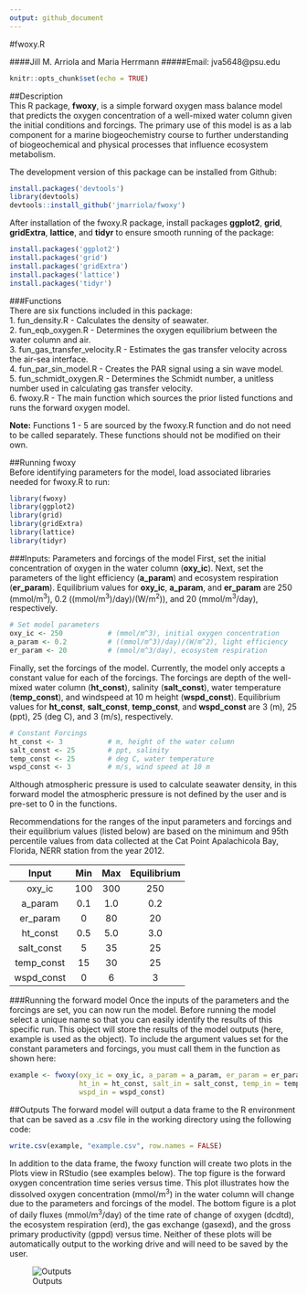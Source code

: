 ```yaml
---
output: github_document
---
```

#fwoxy.R

####Jill M. Arriola and Maria Herrmann
#####Email: jva5648@psu.edu
```r
knitr::opts_chunk$set(echo = TRUE)
```
##Description  
This R package, **fwoxy**, is a simple forward oxygen mass balance model that predicts the oxygen concentration of a well-mixed water column given the initial conditions and forcings. The primary use of this model is as a lab component for a marine biogeochemistry course to further understanding of biogeochemical and physical processes that influence ecosystem metabolism.  


The development version of this package can be installed from Github:

```r
install.packages('devtools')
library(devtools)
devtools::install_github('jmarriola/fwoxy')
```

After installation of the fwoxy.R package, install packages **ggplot2**, **grid**, **gridExtra**, **lattice**, and **tidyr** to ensure smooth running of the package:
```r
install.packages('ggplot2')
install.packages('grid')
install.packages('gridExtra')
install.packages('lattice')
install.packages('tidyr')
```

###Functions  
There are six functions included in this package:    
1. fun_density.R -  Calculates the density of seawater.   
2. fun_eqb_oxygen.R -  Determines the oxygen equilibrium between the water column and air.   
3. fun_gas_transfer_velocity.R -  Estimates the gas transfer velocity across the air-sea interface.  
4. fun_par_sin_model.R -  Creates the PAR signal using a sin wave model.  
5. fun_schmidt_oxygen.R -  Determines the Schmidt number, a unitless number used in calculating gas transfer velocity.   
6. fwoxy.R - The main function which sources the prior listed functions and runs the forward oxygen model.    

**Note:** Functions 1 - 5 are sourced by the fwoxy.R function and do not need to be called separately. These functions should not be modified on their own.

##Running fwoxy  
Before identifying parameters for the model, load associated libraries needed for fwoxy.R to run:
```r
library(fwoxy)
library(ggplot2)
library(grid)
library(gridExtra)
library(lattice)
library(tidyr)
```

###Inputs: Parameters and forcings of the model
First, set the initial concentration of oxygen in the water column (**oxy_ic**). Next, set the parameters of the light efficiency (**a_param**) and ecosystem respiration (**er_param**). Equilibrium values for **oxy_ic**, **a_param**, and **er_param** are 250 (mmol/m^3^), 0.2 ((mmol/m^3^)/day)/(W/m^2^)), and 20 (mmol/m^3^/day), respectively.  
```r
# Set model parameters
oxy_ic <- 250           # (mmol/m^3), initial oxygen concentration
a_param <- 0.2          # ((mmol/m^3)/day)/(W/m^2), light efficiency
er_param <- 20          # (mmol/m^3/day), ecosystem respiration

```

Finally, set the forcings of the model. Currently, the model only accepts a constant value for each of the forcings. The forcings are depth of the well-mixed water column (**ht_const**), salinity (**salt_const**), water temperature (**temp_const**), and windspeed at 10 m height (**wspd_const**). Equilibrium values for **ht_const**, **salt_const**, **temp_const**, and **wspd_const** are 3 (m), 25 (ppt), 25 (deg C), and 3 (m/s), respectively.
```r
# Constant Forcings
ht_const <- 3           # m, height of the water column
salt_const <- 25        # ppt, salinity
temp_const <- 25        # deg C, water temperature
wspd_const <- 3         # m/s, wind speed at 10 m

```
Although atmospheric pressure is used to calculate seawater density, in this forward model the atmospheric pressure is not defined by the user and is pre-set to 0 in the functions.  

Recommendations for the ranges of the input parameters and forcings and their equilibrium values (listed below) are based on the minimum and 95th percentile values from data collected at the Cat Point Apalachicola Bay, Florida, NERR station from the year 2012.  

|Input|Min|Max|Equilibrium|
|:---:|:---:|:---:|:---:|
|oxy_ic|100|300|250|
|a_param|0.1|1.0|0.2|
|er_param|0|80|20|
|ht_const|0.5|5.0|3.0|
|salt_const|5|35|25|
|temp_const|15|30|25|
|wspd_const|0|6|3|

###Running the forward model
Once the inputs of the parameters and the forcings are set, you can now run the model. Before running the model select a unique name so that you can easily identify the results of this specific run. This object will store the results of the model outputs (here, example is used as the object). To include the argument values set for the constant parameters and forcings, you must call them in the function as shown here:
```r
example <- fwoxy(oxy_ic = oxy_ic, a_param = a_param, er_param = er_param, 
                 ht_in = ht_const, salt_in = salt_const, temp_in = temp_const,
                 wspd_in = wspd_const)
```

##Outputs
The forward model will output a data frame to the R environment that can be saved as a .csv file in the working directory using the following code: 
```r
write.csv(example, "example.csv", row.names = FALSE)
```
In addition to the data frame, the fwoxy function will create two plots in the Plots view in RStudio (see examples below). The top figure is the forward oxygen concentration time series versus time. This plot illustrates how the dissolved oxygen concentration (mmol/m^3^) in the water column will change due to the parameters and forcings of the model. The bottom figure is a plot of daily fluxes (mmol/m^3^/day) of the time rate of change of oxygen (dcdtd), the ecosystem respiration (erd), the gas exchange (gasexd), and the gross primary productivity (gppd) versus time. Neither of these plots will be automatically output to the working drive and will need to be saved by the user.    

![Outputs](oxy_and_flux.jpeg)  
  




